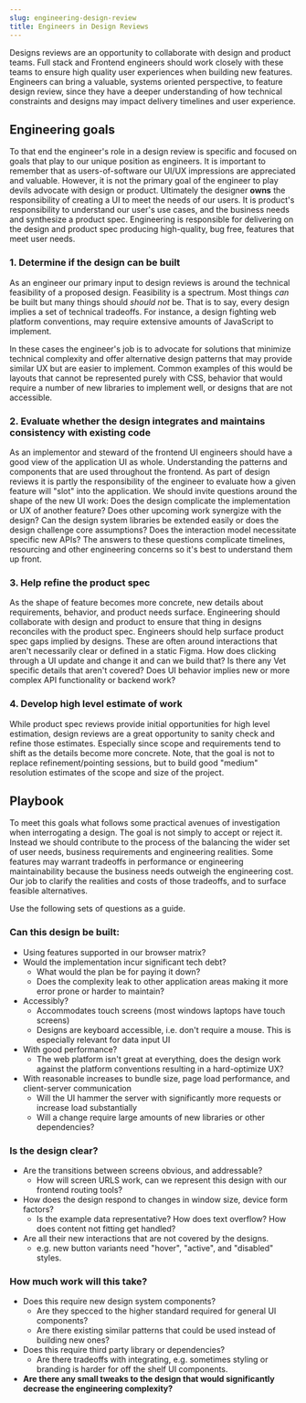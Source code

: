```yaml
---
slug: engineering-design-review
title: Engineers in Design Reviews
---
```


Designs reviews are an opportunity to collaborate with design and product teams.
Full stack and Frontend engineers should work closely with these teams to
ensure high quality user experiences when building new features. Engineers can bring a valuable,
systems oriented perspective, to feature design review, since they have a deeper understanding of how technical
constraints and designs may impact delivery timelines and user experience.

## Engineering goals

To that end the engineer's role in a design review is specific and focused on goals that
play to our unique position as engineers. It is important to remember that as users-of-software
our UI/UX impressions are appreciated and valuable. However, it is not the primary goal of the
engineer to play devils advocate with design or product. Ultimately the designer **owns** the
responsibility of creating a UI to meet the needs of our users.
It is product's responsibility to understand our user's use cases, and the business needs and synthesize a product spec.
Engineering is responsible for delivering on the design and product spec producing high-quality, bug free, features that meet user needs.

### 1. Determine if the design can be built

As an engineer our primary input to design reviews is around the technical feasibility of a proposed design.
Feasibility is a spectrum. Most things _can_ be built but many things should _should not_ be. That is to say,
every design implies a set of technical tradeoffs. For instance, a design fighting web platform conventions,
may require extensive amounts of JavaScript to implement.

In these cases the engineer's job is to advocate for solutions that minimize technical complexity and
offer alternative design patterns that may provide similar UX but are easier to implement. Common examples of
this would be layouts that cannot be represented purely with CSS, behavior that would require a number of
new libraries to implement well, or designs that are not accessible.

### 2. Evaluate whether the design integrates and maintains consistency with existing code

As an implementor and steward of the frontend UI engineers should have a good view of the application UI as whole.
Understanding the patterns and components that are used throughout the frontend. As part of design reviews it is partly
the responsibility of the engineer to evaluate how a given feature will "slot" into the application.
We should invite questions around the shape of the new UI work: Does the design complicate the implementation or
UX of another feature? Does other upcoming work synergize with the design? Can the design system libraries be
extended easily or does the design challenge core assumptions? Does the interaction model necessitate specific
new APIs? The answers to these questions complicate timelines, resourcing and other engineering concerns so
it's best to understand them up front.

### 3. Help refine the product spec

As the shape of feature becomes more concrete, new details about requirements, behavior, and product needs surface.
Engineering should collaborate with design and product to ensure that thing in designs reconciles with the product spec.
Engineers should help surface product spec gaps implied by designs.
These are often around interactions that aren't necessarily clear or defined in a static Figma.
How does clicking through a UI update and change it and can we build that? Is there any Vet specific details that aren't covered?
Does UI behavior implies new or more complex API functionality or backend work?

### 4. Develop high level estimate of work

While product spec reviews provide initial opportunities for high level estimation, design reviews are a great opportunity to
sanity check and refine those estimates. Especially since scope and requirements tend to shift as the details become more
concrete. Note, that the goal is not to replace refinement/pointing sessions, but to build good "medium" resolution
estimates of the scope and size of the project.

## Playbook

To meet this goals what follows some practical avenues of investigation when interrogating a design. The goal is not
simply to accept or reject it. Instead we should contribute to the process of the balancing the wider set of
user needs, business requirements and engineering realities. Some features may warrant tradeoffs in performance
or engineering maintainability because the business needs outweigh the engineering cost.
Our job to clarify the realities and costs of those tradeoffs, and to surface feasible alternatives.

Use the following sets of questions as a guide.

### Can this design be built:

- Using features supported in our browser matrix?
- Would the implementation incur significant tech debt?
  - What would the plan be for paying it down?
  - Does the complexity leak to other application areas making it more error prone or harder to maintain?
- Accessibly?
  - Accommodates touch screens (most windows laptops have touch screens)
  - Designs are keyboard accessible, i.e. don't require a mouse. This is especially relevant for data input UI
- With good performance?
  - The web platform isn't great at everything, does the design work against the platform conventions resulting in a hard-optimize UX?
- With reasonable increases to bundle size, page load performance, and client-server communication
  - Will the UI hammer the server with significantly more requests or increase load substantially
  - Will a change require large amounts of new libraries or other dependencies?

### Is the design clear?

- Are the transitions between screens obvious, and addressable?
  - How will screen URLS work, can we represent this design with our frontend routing tools?
- How does the design respond to changes in window size, device form factors?
  - Is the example data representative? How does text overflow? How does content not fitting get handled?
- Are all their new interactions that are not covered by the designs.
  - e.g. new button variants need "hover", "active", and "disabled" styles.

### How much work will this take?

- Does this require new design system components?
  - Are they specced to the higher standard required for general UI components?
  - Are there existing similar patterns that could be used instead of building new ones?
- Does this require third party library or dependencies?
  - Are there tradeoffs with integrating, e.g. sometimes styling or branding is harder for off the shelf UI components.
- **Are there any small tweaks to the design that would significantly decrease the engineering complexity?**
